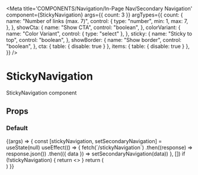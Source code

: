 
<Meta
  title='COMPONENTS/Navigation/In-Page Nav/Secondary Navigation'
  component={StickyNavigation}
  args={{ count: 3 }}
  argTypes={{
    count: {
      name: "Number of links (max. 7)",
      control: {
        type: "number",
        min: 1,
        max: 7,
      },
    },
    showCta: {
      name: "Show CTA",
      control: "boolean",
    },
    colorVariant: {
      name: "Color Variant",
      control: { type: "select" },
    },
    sticky: {
      name: "Sticky to top",
      control: "boolean",
    },
    showBorder: {
      name: "Show border",
      control: "boolean",
    },
    cta: { table: { disable: true } },
    items: { table: { disable: true } },
  }}
/>

# StickyNavigation

StickyNavigation component

## Props

<Props of={StickyNavigation} />

### Default

<Preview>
  <Story
    name='Secondary Navigation'
    args={{
      count: 7,
      sticky: true,
      showCta: true,
      showBorder: false,
      colorVariant: "warmMedium",
    }}
  >
    {(args) => {
      const [stickyNavigation, setSecondaryNavigation] = useState(null)
      useEffect(() => {
        fetch(`/stickyNavigation`)
          .then((response) => response.json())
          .then(({ data }) => setSecondaryNavigation(data))
      }, [])
      if (!stickyNavigation) {
        return <></>
      }
      return (
        <LocationProvider>
          <div className='bg-nav-gray h-25' />
          <StickyNavigation
            colorVariant={args.colorVariant}
            sticky={args.sticky}
            showBorder={args.showBorder}
            items={stickyNavigation.items.slice(0, args.count)}
            cta={args.showCta && stickyNavigation.cta}
          />
          <div className='bg-nav-gray h-[1000px]' />
        </LocationProvider>
      )
    }}
  </Story>
</Preview>
